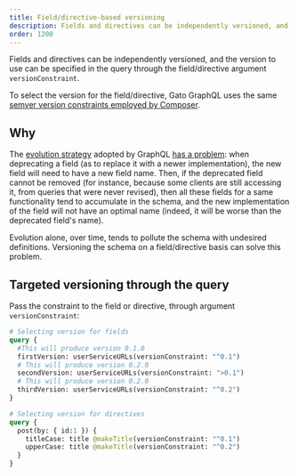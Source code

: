 ```yaml
---
title: Field/directive-based versioning
description: Fields and directives can be independently versioned, and the version to use can be specified in the query.
order: 1200
---
```


Fields and directives can be independently versioned, and the version to use can be specified in the query through the field/directive argument `versionConstraint`.

To select the version for the field/directive, Gato GraphQL uses the same [semver version constraints employed by Composer](https://getcomposer.org/doc/articles/versions.md#writing-version-constraints).

## Why

The [evolution strategy](https://graphql.org/learn/best-practices/#versioning) adopted by GraphQL [has a problem](https://blog.logrocket.com/versioning-fields-graphql/): when deprecating a field (as to replace it with a newer implementation), the new field will need to have a new field name. Then, if the deprecated field cannot be removed (for instance, because some clients are still accessing it, from queries that were never revised), then all these fields for a same functionality tend to accumulate in the schema, and the new implementation of the field will not have an optimal name (indeed, it will be worse than the deprecated field's name).

Evolution alone, over time, tends to pollute the schema with undesired definitions. Versioning the schema on a field/directive basis can solve this problem.

## Targeted versioning through the query

Pass the constraint to the field or directive, through argument `versionConstraint`:

```graphql
# Selecting version for fields
query {
  #This will produce version 0.1.0
  firstVersion: userServiceURLs(versionConstraint: "^0.1")
  # This will produce version 0.2.0
  secondVersion: userServiceURLs(versionConstraint: ">0.1")
  # This will produce version 0.2.0
  thirdVersion: userServiceURLs(versionConstraint: "^0.2")
}

# Selecting version for directives
query {
  post(by: { id:1 }) {
    titleCase: title @makeTitle(versionConstraint: "^0.1")
    upperCase: title @makeTitle(versionConstraint: "^0.2")
  }
}
```
